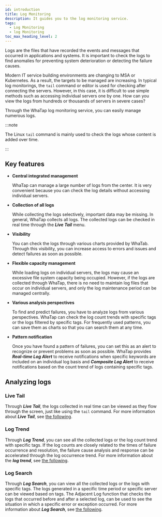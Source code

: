 ```yaml
---
id: introduction
title: Log Monitoring
description: It guides you to the log monitoring service.
tags:
  - Log Monitoring
  - log Monitoring
toc_max_heading_level: 2
---
```


Logs are the files that have recorded the events and messages that occurred in applications and systems. It is important to check the logs to find anomalies for preventing system deterioration or detecting the failure causes. 

Modern IT service building environments are changing to MSA or Kubernetes. As a result, the targets to be managed are increasing. In typical log monitorings, the `tail` command or editor is used for checking after connecting the servers. However, in this case, it is difficult to use simple methods such as accessing individual servers one by one. How can you view the logs from hundreds or thousands of servers in severe cases? 

Through the WhaTap log monitoring service, you can easily manage numerous logs.

:::note

The Linux `tail` command is mainly used to check the logs whose content is added over time.

:::

## Key features

- **Central integrated management**

  WhaTap can manage a large number of logs from the center. It is very convenient because you can check the log details without accessing individual servers. 

- **Collection of all logs**

  While collecting the logs selectively, important data may be missing. In general, WhaTap collects all logs. The collected logs can be checked in real time through the **_Live Tail_** menu.

- **Visibility**

  You can check the logs through various charts provided by WhaTab. Through this visibility, you can increase access to errors and issues and detect failures as soon as possible.

- **Flexible capacity management**

  While loading logs on individual servers, the logs may cause an excessive file system capacity being occupied. However, if the logs are collected through WhaTap, there is no need to maintain log files that occur on individual servers, and only the log maintenance period can be managed centrally. 

- **Various analysis perspectives**

  To find and predict failures, you have to analyze logs from various perspectives. WhaTap can check the log count trends with specific tags or the logs filtered by specific tags. For frequently used patterns, you can save them as charts so that you can search them at any time.

- **Pattern notification**

  Once you have found a pattern of failures, you can set this as an alert to recognize or prevent problems as soon as possible. WhaTap provides **_Real-time Log Alert_** to receive notifications when specific keywords are included on an individual log basis and **_Composite Log Alert_** to receive notifications based on the count trend of logs containing specific tags. 

## Analyzing logs

### Live Tail

Through **_Live Tail_**, the logs collected in real time can be viewed as they flow through the screen, just like using the `tail` command. For more information about **_Live Tail_**, see [the following](log-lt).

### Log Trend

Through **_Log Trend_**, you can see all the collected logs or the log count trend with specific tags. If the log counts are closely related to the times of failure occurrence and resolution, the failure cause analysis and response can be accelerated through the log occurrence trend. For more information about the **_log trend_**, see [the following](log-exp).

### Log Search

Through **_Log Search_**, you can view all the collected logs or the logs with specific tags. The logs generated in a specific time period or specific server can be viewed based on tags. The Adjacent Log function that checks the logs that occurred before and after a selected log, can be used to see the situation in which a specific error or exception occurred. For more information about **_Log Search_**, see [the following](log-search).

<!-- 

로그는 애플리케이션 실행 중 발생하는 이벤트와 메시지 등을 기록한 파일입니다. 애플리케이션 활동과 발생한 이슈의 원인을 이해하려면 로그 파일을 살펴봐야 합니다.

일반적인 로그 모니터링은 서버에 접속해 `tail` 명령어나 편집기를 통해 확인합니다. 하지만 다수의 애플리케이션이 분산되어 구성된 MSA 혹은 대량의 로그가 발생한 경우는 그런 단순한 방법을 사용하기 어렵습니다.

와탭 로그 모니터링 서비스를 통해 다양하고 수많은 로그들을 보다 편리하게 통합 관리하고 활용할 수 있습니다.

로그 통합

서버에 출력되는 로그를 확인하기 위해 터미널을 통해 개별 서버에 접근하는 불편함을 감수해야 합니다. 그러나 로그 통합 시스템을 구축하면 개별 서버에 접근하지 않고 중앙에서 로그의 내용을 확인할 수 있어 편의성이 확보됩니다. 또한 화면을 통해 로그 확인이 가능해지는 것만으로 에러 및 이슈 정보에 대한 접근성을 높여 장애 조기 감지 효과를 얻을 수 있습니다. 

특히 다수의 분산된 애플리케이션으로 구성된 MSA 환경 혹은 Kubernetes 환경의 경우 로그 통합으로 개별 서버나 컨테이너에 일일이 접속해야 하는 번거로움을 최소화할 수 있습니다. 그렇기에 로그 통합이 필수적인 요소가 되고 있습니다.

개별 서버에 로그를 적재할 경우 로그로 인해 파일 시스템 용량이 과도하게 점유될 수 있습니다. 최대 적재 용량 제한 등을 통해 일정 크기를 초과하지 않도록 하는 등의 조치가 필요합니다. 

하지만 로그를 중앙에 모은다면 개별 서버에 로그 파일을 유지하지 않아도 되므로 중앙에 적재된 로그 데이터의 유지 기간만을 관리하면 됩니다.


로그 분석

실시간으로 수집된 로그는 `tail` 명령어를 사용한 것과 마찬가지로 화면을 통해 흘러가는 로그를 조회할 수 있습니다. 

통계 목적으로 로그를 분류하여 특정 단위로 발생하는 로그 발생 건수 추이를 확인할 수 있습니다. 로그 발생 건수가 장애 발생 및 해소 시점과 밀접한 연관을 가진 경우 로그 발생 건수 추이를 통해 이를 확인할 수 있습니다. 

로그 파서를 등록해 특정 조건의 키워드로 대량의 로그를 빠르게 탐색하고 원하는 로그를 조회할 수 있습니다.

-->
